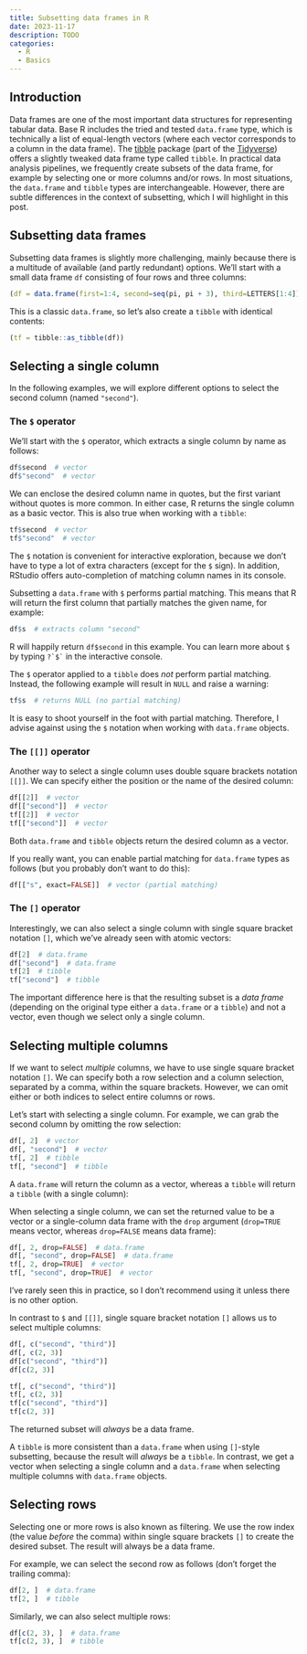 ---
title: Subsetting data frames in R
date: 2023-11-17
description: TODO
categories:
  - R
  - Basics
---

## Introduction

Data frames are one of the most important data structures for representing tabular data. Base R includes the tried and tested `data.frame` type, which is technically a list of equal-length vectors (where each vector corresponds to a column in the data frame). The [tibble](https://tibble.tidyverse.org) package (part of the [Tidyverse](https://www.tidyverse.org)) offers a slightly tweaked data frame type called `tibble`. In practical data analysis pipelines, we frequently create subsets of the data frame, for example by selecting one or more columns and/or rows. In most situations, the `data.frame` and `tibble` types are interchangeable. However, there are subtle differences in the context of subsetting, which I will highlight in this post.


## Subsetting data frames

Subsetting data frames is slightly more challenging, mainly because there is a multitude of available (and partly redundant) options. We'll start with a small data frame `df` consisting of four rows and three columns:

```{r}
(df = data.frame(first=1:4, second=seq(pi, pi + 3), third=LETTERS[1:4]))
```

This is a classic `data.frame`, so let's also create a `tibble` with identical contents:

```{r}
(tf = tibble::as_tibble(df))
```


## Selecting a single column

In the following examples, we will explore different options to select the second column (named `"second"`).


### The `$` operator

We'll start with the `$` operator, which extracts a single column by name as follows:

```{r}
df$second  # vector
df$"second"  # vector
```

We can enclose the desired column name in quotes, but the first variant without quotes is more common. In either case, R returns the single column as a basic vector. This is also true when working with a `tibble`:

```{r}
tf$second  # vector
tf$"second"  # vector
```

The `$` notation is convenient for interactive exploration, because we don't have to type a lot of extra characters (except for the `$` sign). In addition, RStudio offers auto-completion of matching column names in its console.

:::{.callout-important}
Subsetting a `data.frame` with `$` performs partial matching. This means that R will return the first column that partially matches the given name, for example:

```{r}
df$s  # extracts column "second"
```

R will happily return `df$second` in this example. You can learn more about `$` by typing `` ?`$` `` in the interactive console.
:::

The `$` operator applied to a `tibble` does *not* perform partial matching. Instead, the following example will result in `NULL` and raise a warning:

```{r}
tf$s  # returns NULL (no partial matching)
```

It is easy to shoot yourself in the foot with partial matching. Therefore, I advise against using the `$` notation when working with `data.frame` objects.


### The `[[]]` operator

Another way to select a single column uses double square brackets notation `[[]]`. We can specify either the position or the name of the desired column:

```{r}
df[[2]]  # vector
df[["second"]]  # vector
tf[[2]]  # vector
tf[["second"]]  # vector
```

Both `data.frame` and `tibble` objects return the desired column as a vector.

:::{.callout-note}
If you really want, you can enable partial matching for `data.frame` types as follows (but you probably don't want to do this):

```{r}
df[["s", exact=FALSE]]  # vector (partial matching)
```
:::


### The `[]` operator

Interestingly, we can also select a single column with single square bracket notation `[]`, which we've already seen with atomic vectors:

```{r}
df[2]  # data.frame
df["second"]  # data.frame
tf[2]  # tibble
tf["second"]  # tibble
```

The important difference here is that the resulting subset is a *data frame* (depending on the original type either a `data.frame` or a `tibble`) and not a vector, even though we select only a single column.


## Selecting multiple columns

If we want to select *multiple* columns, we have to use single square bracket notation `[]`. We can specify both a row selection and a column selection, separated by a comma, within the square brackets. However, we can omit either or both indices to select entire columns or rows.

Let's start with selecting a single column. For example, we can grab the second column by omitting the row selection:

```{r}
df[, 2]  # vector
df[, "second"]  # vector
tf[, 2]  # tibble
tf[, "second"]  # tibble
```

:::{.callout-important}
A `data.frame` will return the column as a vector, whereas a `tibble` will return a `tibble` (with a single column):
:::

:::{.callout-note}
When selecting a single column, we can set the returned value to be a vector or a single-column data frame with the `drop` argument (`drop=TRUE` means vector, whereas `drop=FALSE` means data frame):

```{r}
df[, 2, drop=FALSE]  # data.frame
df[, "second", drop=FALSE]  # data.frame
tf[, 2, drop=TRUE]  # vector
tf[, "second", drop=TRUE]  # vector
```

I've rarely seen this in practice, so I don't recommend using it unless there is no other option.
:::

In contrast to `$` and `[[]]`, single square bracket notation `[]` allows us to select multiple columns:

```{r}
df[, c("second", "third")]
df[, c(2, 3)]
df[c("second", "third")]
df[c(2, 3)]

tf[, c("second", "third")]
tf[, c(2, 3)]
tf[c("second", "third")]
tf[c(2, 3)]
```

The returned subset will *always* be a data frame.

:::{.callout-tip}
A `tibble` is more consistent than a `data.frame` when using `[]`-style subsetting, because the result will *always* be a `tibble`. In contrast, we get a vector when selecting a single column and a `data.frame` when selecting multiple columns with `data.frame` objects.
:::


## Selecting rows

Selecting one or more rows is also known as filtering. We use the row index (the value *before* the comma) within single square brackets `[]` to create the desired subset. The result will always be a data frame.

For example, we can select the second row as follows (don't forget the trailing comma):

```{r}
df[2, ]  # data.frame
tf[2, ]  # tibble
```

Similarly, we can also select multiple rows:

```{r}
df[c(2, 3), ]  # data.frame
tf[c(2, 3), ]  # tibble
```
